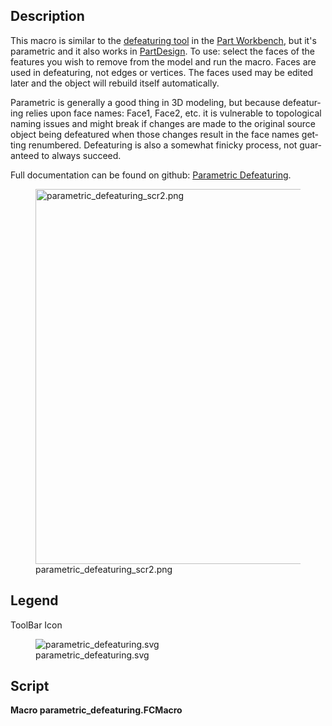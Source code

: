 <languages/>

<div lang="en" dir="ltr" class="mw-content-ltr">
{{Macro
|Name=Macro Parametric Defeaturing
|Icon=parametric_defeaturing.svg
|Description=This macro is similar to the [[Part_Defeaturing|defeaturing tool]] in the [[Part_Workbench|Part Workbench]], but it's parametric and it also works in [[PartDesign_Workbench|PartDesign]]. To use: select the faces of the features you wish to remove from the model and run the macro. Faces are used in defeaturing, not edges or vertices. The faces used may be edited later and the object will rebuild itself automatically.<br/>
</div>

<div lang="en" dir="ltr" class="mw-content-ltr">
Parametric is generally a good thing in 3D modeling, but because defeaturing relies upon face names: Face1, Face2, etc. it is vulnerable to topological naming issues and might break if changes are made to the original source object being defeatured when those changes result in the face names getting renumbered. Defeaturing is also a somewhat finicky process, not guaranteed to always succeed.<br/>
</div>

<div lang="en" dir="ltr" class="mw-content-ltr">
Full documentation can be found on github: [https://github.com/mwganson/parametric_defeaturing Parametric Defeaturing].<br/>
</div>

<div lang="en" dir="ltr" class="mw-content-ltr">
|Author=TheMarkster
|Version=0.2021.10.10.rev2
|Date=2021-10-10.rev2
|FCVersion=Python 3 versions
|Download=[https://wiki.freecad.org/File:parametric_defeaturing.svg ToolBar Icon]
|Links=[https://github.com/mwganson/parametric_defeaturing Full Documentation on Github]
}}
</div>

<div lang="en" dir="ltr" class="mw-content-ltr">
== Description ==
</div>

<div lang="en" dir="ltr" class="mw-content-ltr">
This macro is similar to the [[Part_Defeaturing|defeaturing tool]] in the [[Part_Workbench|Part Workbench]], but it's parametric and it also works in [[PartDesign_Workbench|PartDesign]]. To use: select the faces of the features you wish to remove from the model and run the macro. Faces are used in defeaturing, not edges or vertices. The faces used may be edited later and the object will rebuild itself automatically.
</div>

<div lang="en" dir="ltr" class="mw-content-ltr">
Parametric is generally a good thing in 3D modeling, but because defeaturing relies upon face names: Face1, Face2, etc. it is vulnerable to topological naming issues and might break if changes are made to the original source object being defeatured when those changes result in the face names getting renumbered. Defeaturing is also a somewhat finicky process, not guaranteed to always succeed.
</div>

<div lang="en" dir="ltr" class="mw-content-ltr">
Full documentation can be found on github: [https://github.com/mwganson/parametric_defeaturing Parametric Defeaturing].
</div>

[[File:parametric_defeaturing_scr2.png|600px]]
<div lang="en" dir="ltr" class="mw-content-ltr">
{{Caption|Macro Parametric Defeaturing screenshot‎}}
</div>

<div lang="en" dir="ltr" class="mw-content-ltr">
== Legend ==
</div>

{{Codeextralink|https://gist.github.com/mwganson/0d55a5c51b1d6ff488b7a2f62bf50656/raw/140e9118deb955981a1ea499778cbf2521818e40/parametric_defeaturing.FCMacro|parametric_defeaturing.FCMacro}}

<div lang="en" dir="ltr" class="mw-content-ltr">
ToolBar Icon
</div>
[[Image:parametric_defeaturing.svg]]

<div lang="en" dir="ltr" class="mw-content-ltr">
== Script ==
</div>

'''Macro parametric_defeaturing.FCMacro'''

{{CodeDownload|https://gist.github.com/mwganson/0d55a5c51b1d6ff488b7a2f62bf50656|parametric_defeaturing.FCMacro}}